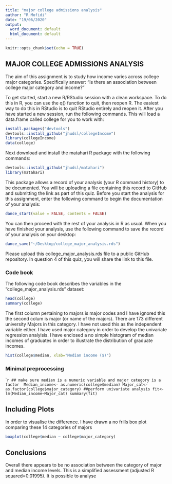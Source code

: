 ```yaml
---
title: "major college admissions analysis"
author: "R Mofidi"
date: "19/06/2020"
output:
  word_document: default
  html_document: default
---
```


```r
knitr::opts_chunk$set(echo = TRUE)
```

## MAJOR COLLEGE ADMISSIONS ANALYSIS

The aim of this assignment is to study how income varies across college major categories. Specifically answer: “Is there an association between college major category and income?”

To get started, start a new R/RStudio session with a clean workspace. To do this in R, you can use the q() function to quit, then reopen R. The easiest way to do this in RStudio is to quit RStudio entirely and reopen it. After you have started a new session, run the following commands. This will load a data.frame called college for you to work with:

```r
install.packages("devtools")
devtools::install_github("jhudsl/collegeIncome")
library(collegeIncome)
data(college)
```

Next download and install the matahari R package with the following commands:

```r
devtools::install_github("jhudsl/matahari")
library(matahari)
```

This package allows a record of your analysis (your R command history) to be documented. You will be uploading a file containing this record to GitHub and submitting the link as part of this quiz. Before you start the analysis for this assignment, enter the following command to begin the documentation of your analysis:

```r
dance_start(value = FALSE, contents = FALSE)
```

You can then proceed with the rest of your analysis in R as usual. When you have finished your analysis, use the following command to save the record of your analysis on your desktop:
```r
dance_save("~/Desktop/college_major_analysis.rds")
````

Please upload this college_major_analysis.rds file to a public GitHub repository. In 
question 4 of this quiz, you will share the link to this file.

### Code book

The following code book describes the variables in the "college_major_analysis.rds"
dataset: 

```r
head(college)
summary(college)

```

The first column pertaining to majors is major codes and I have ignored this the second colum is major (or name of the majors). There are 173 different university Majors in this category. I have not used this as the independent variable either. I have used major category in order to develop the univariate regression analyisis. I have enclosed a no simple histogram of median incomes of graduates in order to illustrate the distribution of graduate incomes. 

```r
hist(college$median, xlab="Median income ($)")
```


### Minimal preprocessing 
````r
## make sure median is a numeric variable and major category is a factor 
Median_income<- as.numeric(college$median)
Major_cat<- as.factor(college$major_category)
##perform univariate analysis
fit<- lm(Median_income~Major_cat)
summary(fit)
```

## Including Plots

In order to visualise the difference. I have drawn a no frills box plot comparing these 14 categories of majors

```r
boxplot(college$median ~ college$major_category)
```

## Conclusions 
Overall there appears to be no association between the category of major and median income levels. This is a simplified assessment (adjusted R squared=0.01995). It is possible to analyse 